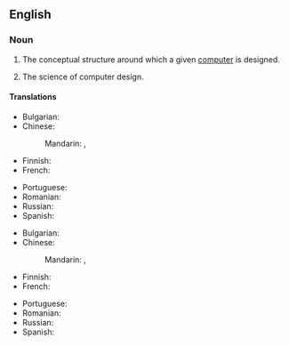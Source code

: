 ==English==

===Noun===
{{en-noun|~}}

# {{lb|en|computer hardware}} The conceptual structure around which a given [[computer]] is designed.
# {{lb|en|computer hardware}} The science of computer design.

====Translations====
{{trans-top|conceptual structure}}
* Bulgarian: {{t|bg|компю́търна архитекту́ра|f}}
* Chinese:
*: Mandarin: {{t|cmn|計算機系統結構}}, {{t|cmn|计算机系统结构|tr=jìsuànjī xìtǒng jiégòu}}
* Finnish: {{t+|fi|tietokonearkkitehtuuri}}
* French: {{t+|fr|architecture des ordinateurs|f}}
{{trans-mid}}
* Portuguese: {{t+|pt|arquitetura|f}}
* Romanian: {{t|ro|arhitectură de calculator}}
* Russian: {{t-needed|ru}}
* Spanish: {{t-needed|es}}
{{trans-bottom}}

{{trans-top|science}}
* Bulgarian: {{t|bg|компю́търна архитекту́ра|f}}
* Chinese:
*: Mandarin: {{t|cmn|計算機系統結構}}, {{t|cmn|计算机系统结构|tr=jìsuànjī xìtǒngjiégòu}}
* Finnish: {{t+|fi|tietokonearkkitehtuuri}}
* French: {{t+|fr|architecture des ordinateurs|f}}
{{trans-mid}}
* Portuguese: {{t|pt|arquitetura de computadores|f}}
* Romanian: {{t-needed|ro}}
* Russian: {{t-needed|ru}}
* Spanish: {{t-needed|es}}
{{trans-bottom}}